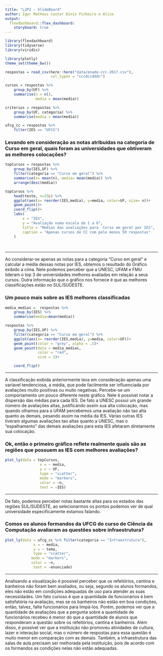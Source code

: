 ```yaml
---
title: "L2P2 - SlideBoard"
author: Igor Matheus Castor Diniz Pinheiro e Alice 
output: 
  flexdashboard::flex_dashboard:
    storyboard: true
---
```


```r
library(flexdashboard)
library(tidyverse)
library(viridis)

library(plotly)
theme_set(theme_bw())

respostas = read_csv(here::here("data/enade-ccc-2017.csv"),
                     col_types = "cccdccdddc")

cursos = respostas %>% 
    group_by(UF) %>% 
    summarise(n = n(), 
              media = mean(media))

criterios = respostas %>% 
    group_by(UF, categoria) %>% 
    summarise(media = mean(media))

ufcg_cc = respostas %>% 
    filter(IES == "UFCG")

```

### Levando em consideração as notas atribuidas na categoria de Curso em geral, quais foram as universidades que obtiveram as melhores colocações?
```r

topCursos = respostas %>% 
    group_by(IES,UF) %>% 
    filter(categoria == "Curso em geral") %>% 
    summarise(n= mean(n), media= mean(media)) %>% 
    arrange(desc(media))

topCursos %>% 
    head(teste, n=25L) %>% 
    ggplot(aes(x= reorder(IES,media), y=media, color=UF, size= n))+
    geom_point()+
    coord_flip()+
    labs(
        x = "IES",
        y = "Avaliação numa escala de 1 a 6",
        title = "Medias das avaliações para  Curso em geral por IES",
        caption = "Apenas cursos de CC com pelo menos 50 respostas"
    )

    
```

***

Ao considerar-se apenas as notas para a categoria "Curso em geral" e calcular a média dessas notas por IES, obtemos o resultado do Gráfico exibido a cima. Nele podemos perceber que a UNESC, UFAM e FMU lideram o top 3 de universidades melhores avaliadas em relação a seus cursos. Outra informação que o gráfico nos fornece é que as melhores classificações estão no SUL/SUDESTE.

### Um pouco mais sobre as IES melhores classificadas 
```r
media_medias =  respostas %>% 
    group_by(IES) %>% 
    summarise(media=mean(media))

respostas %>% 
    group_by(IES,UF) %>% 
    filter(categoria == "Curso em geral") %>% 
    ggplot(aes(x= reorder(IES,media), y=media, color=UF))+
    geom_point(color = "grey", alpha = .5)+
    geom_point(data = media_medias, 
               color = "red", 
               size = 2)+

    coord_flip()

```

***

A classificação exibida anteriormente leva em consideração apenas uma varíavel tendenciosa, a média, que pode facilmente ser influenciada por avaliações muito positivas ou muito negativas. Percebe-se um comportamento um pouco diferente neste gráfico. Nele é possivel notar a dispersão das médias para cada IES. De fato a UNESC possui um grande número de avaliações altas, justificando assim sua alta colocação, mas quando olhamos para a UFAM percebemos uma avaliação não tao alta quanto as demais, pesando assim na média da IES. Várias outras IES tiveram algumas avaliações tao altas quanto a UNESC, mas o "espalhamento" das demais avaliações para esta IES afetaram diretamente sua colocação.

### Ok, então o primeiro gráfico reflete realmente quais são as regiões que possuem as IES com melhores avaliações?
```r
plot_ly(data = topCursos, 
                x = ~ media, 
                y = ~ UF,
                type = "scatter",
                mode = "markers",
                color = ~n, 
                text = ~IES)
```

***
De fato, podemos perceber notas bastante altas para os estados das regiões SUL/SUDESTE, ao selecionarmos os pontos podemos ver de qual universidade especificamente estamos falando.

### Comos os alunos formandos da UFCG do curso de Ciência da Computação avaliaram as questões sobre infraestrutura?
```r
plot_ly(data = ufcg_cc %>% filter(categoria == "Infraestrutura"), 
             x = ~ media, 
             y = ~ tema,
             type = "scatter",
            mode = "markers",
            color = ~n, 
             text = ~enunciado)
```

***
Analisando a visualização é possível perceber que os refeitórios, cantina e banheiros não foram bem avaliados, ou seja, segundo os alunos formandos, eles não estão em condições adequadas de uso para atender as suas necessidades. Um fato curioso é que a quantidade de funcionários é bem satisfatória na avaliação, mas se os banheiros não estão em boa condições, então, talvez, falte funcionários para limpá-los. Porém, podemos ver que a quantidade de avaliações que a pergunta sobre a quantidade de funcionários recebeu é menor do que a quantidade de alunos que responderam a questão sobre os refeitórios, cantina e banheiros.
Além disso, é possível ver que a instituição não promoveu atividades de cultura, lazer e interação social, mas o número de respostas para essa questão é muito menor em comparação com as demais.
Também, a infraestrutura das salas de aula precisam ser melhorada pela instituição, pois de acordo com os formandos as condições nelas não estão adequadas.